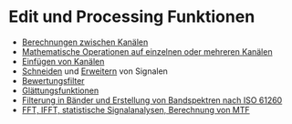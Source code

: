 # Edit und Processing Funktionen
- [Berechnungen zwischen Kanälen](/de/help/edit/channel-work/channel-work)
- [Mathematische Operationen auf einzelnen oder mehreren Kanälen](/de/help/edit)
- [Einfügen von Kanälen](/de/help/edit/read-file)
- [Schneiden](/de/help/edit/extract) und [Erweitern](/de/help/edit/extend) von Signalen
- [Bewertungsfilter](/de/help/edit/a-weighting)
- [Glättungsfunktionen](/de/help/edit/smooth)
- [Filterung in Bänder und Erstellung von Bandspektren nach ISO 61260](/de/help/edit/frac-oct-filtering)
- [FFT, IFFT, statistische Signalanalysen, Berechnung von MTF](/de/help/transform)
